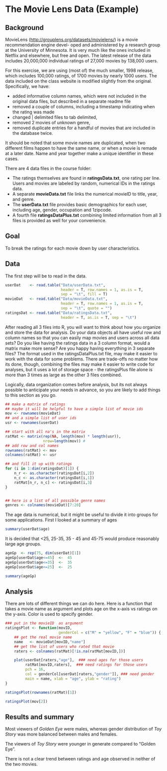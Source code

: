 # The Movie Lens Data (Example) {#movie}

## Background

MovieLens (<http://grouplens.org/datasets/movielens/>) is a movie recommendation
engine devel- oped and administered by a research group at the University of
Minnesota. It is very much like the ones included in Netflix and elsewhere, but
free and open. The latest release of the data includes 20,000,000 individual
ratings of 27,000 movies by 138,000 users.

For this exercise, we are using (most of) the much smaller, 1998 release, which includes
100,000 ratings, of 1700 movies by nearly 1000 users. The data included on the
class website is modified slightly from the original. Specifically, we have:

-   added informative column names, which were not included in the original
    data files, but described in a separate readme file
-   removed a couple of columns, including a timestamp indicating when the
    rating was made
-   changed | delimited files to tab delimited,
-   removed 2 movies of unknown genre,
-   removed duplicate entries for a handful of movies that are included in
    the database twice.

It should be noted that some movie names are duplicated, when two different
films happen to have the same name, or when a movie is remade at a later date.
Name and year together make a unique identifier in these cases.

There are 4 data files in the course folder:

-   The ratings themselves are found in **ratingsData.txt**, one rating per
    line. Users and movies are labeled by random, numerical IDs in the
    ratings data.
-   A separate **movieData.txt** file links the numerical movieID to title,
    year, and genre.
-   The **userData.txt** file provides basic demographics for each user,
    including age, gender, occupation and 1zipcode.
-   A fourth file **ratingsDataPlus.txt** combining limited information from
    all 3 files is provided as well for your convenience.

## Goal

To break the ratings for each movie down by user characteristics.


## Data

The first step will be to read in the data.
```r
userDat    <- read.table("Data/userData.txt",
                         header = T, row.names = 1, as.is = T,
                         sep = "\t", fill = T)
movieDat   <- read.table("Data/movieData.txt",
                         header = T, row.names = 1, as.is = T,
                         sep = "\t", quote = "")
ratingsDat <- read.table("Data/ratingsData.txt",
                         header = T, as.is = T, sep = "\t")
```

After reading all 3 files into R, you will want to think about how you organize
and store the data for analysis. Do your data objects all have useful row and
column names so that you can easily map movies and users across all data sets?
Do you like having the ratings data in a 3 column format, would a matrix make
more sense? Are you happy having everything in 3 separate files? The format used
in the ratingsDataPlus.txt file, may make it easier to work with the data for
some problems. There are trade-offs no matter how its done, though, combining
the files may make it easier to write code for analyses, but it uses a lot of
storage space - the ratingsPlus file alone is more than 3 times as large as the
other 3 files combined.

Logically, data organization comes before analysis, but its not always possible
to anticipate your needs in advance, so you are likely to add things to this
section as you go.

```r
## make a matrix of ratings
## maybe it will be helpful to have a simple list of movie ids
mov <- rownames(movieDat)
## and a simple list of user ids
usr <- rownames(userDat)

## start with all na's in the matrix
ratMat <- matrix(rep(NA, length(mov) * length(usr)),
                 nrow=length(mov)) #
## add row and col names
rownames(ratMat) <- mov
colnames(ratMat) <- usr

## and fill it up with ratings
for (i in 1:dim(ratingsDat)[1]) {
    n_r <- as.character(ratingsDat[i,2])
    n_c <- as.character(ratingsDat[i,1])
    ratMat[n_r, n_c] <- ratingsDat[i,3]
}


## here is a list of all possible genre names
genres <- colnames(movieDat)[7:20]
```

The age data is numerical, but it might be useful to divide it into groups for
some applications. First I looked at a summary of ages

```r
summary(userDat$age)
```

It is decided that <25, 25-35, 35 - 45 and 45-75 would produce reasonably large
age groups.
```r

ageGp  <- rep(75, dim(userDat)[1])
ageGp[userDat$age<=45]  <-  45
ageGp[userDat$age<=35]  <-  35
ageGp[userDat$age<=25]  <-  25

summary(ageGp)
```


## Analysis

There are lots of different things we can do here. Here is a function that takes
a movie name as argument and plots age on the x-axis vs ratings on the y-axis.
Color is used to specify gender.

```r

### put in the movieID  as argument
ratingsPlot <- function(movID,
                        genderCol = c("M" = "yellow", "F" = "blue")) {
    ## get the real movie name
    name   <- movieDat[movID,"name"]
    ## get the list of users who rated that movie
    raters <- colnames(ratMat)[!is.na(ratMat[movID,])]

    plot(userDat[raters,"age"],  ### need ages for those users
         ratMat[movID,raters],  ### need ratings for those users
         pch = 16,
         col = genderCol[userDat[raters,"gender"]], ### need gender
         main = name, xlab = "age", ylab = "rating")
}

ratingsPlot(rownames(ratMat)[1])
```

```r
ratingsPlot(mov[2])
```

## Results and summary

Most viewers of *Golden Eye* were males, whereas gender distribution of *Toy
Story* was more balanced between males and females.

The viewers of *Toy Story* were younger in generate compared to "Golden Eye".

There is not a clear trend between ratings and age observed in neither of the
two movies.
